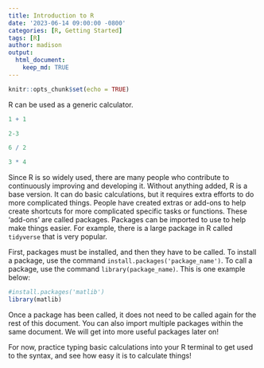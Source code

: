 ```yaml
---
title: Introduction to R
date: '2023-06-14 09:00:00 -0800'
categories: [R, Getting Started]
tags: [R]
author: madison
output:
  html_document:
    keep_md: TRUE
---
```


```r
knitr::opts_chunk$set(echo = TRUE)
```

R can be used as a generic calculator.

```r
1 + 1
```



```r
2-3
```



```r
6 / 2
```



```r
3 * 4
```



Since R is so widely used, there are many people who contribute to continuously improving and developing it. Without anything added, R is a base version. It can do basic calculations, but it requires extra efforts to do more complicated things. People have created extras or add-ons to help create shortcuts for more complicated specific tasks or functions. These 'add-ons' are called packages. Packages can be imported to use to help make things easier. For example, there is a large package in R called `tidyverse` that is very popular. 

First, packages must be installed, and then they have to be called. To install a package, use the command `install.packages('package_name')`. To call a package, use the command `library(package_name)`. This is one example below:

```r
#install.packages('matlib')
library(matlib)
```

Once a package has been called, it does not need to be called again for the rest of this document. You can also import multiple packages within the same document. We will get into more useful packages later on!

For now, practice typing basic calculations into your R terminal to get used to the syntax, and see how easy it is to calculate things!
